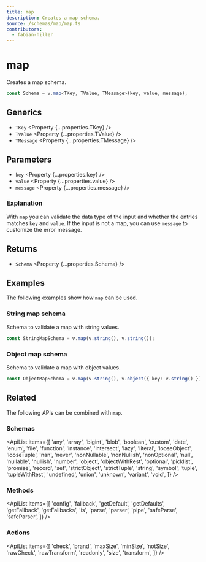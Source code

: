 ```yaml
---
title: map
description: Creates a map schema.
source: /schemas/map/map.ts
contributors:
  - fabian-hiller
---
```



# map

Creates a map schema.

```ts
const Schema = v.map<TKey, TValue, TMessage>(key, value, message);
```

## Generics

- `TKey` <Property {...properties.TKey} />
- `TValue` <Property {...properties.TValue} />
- `TMessage` <Property {...properties.TMessage} />

## Parameters

- `key` <Property {...properties.key} />
- `value` <Property {...properties.value} />
- `message` <Property {...properties.message} />

### Explanation

With `map` you can validate the data type of the input and whether the entries matches `key` and `value`. If the input is not a map, you can use `message` to customize the error message.

## Returns

- `Schema` <Property {...properties.Schema} />

## Examples

The following examples show how `map` can be used.

### String map schema

Schema to validate a map with string values.

```ts
const StringMapSchema = v.map(v.string(), v.string());
```

### Object map schema

Schema to validate a map with object values.

```ts
const ObjectMapSchema = v.map(v.string(), v.object({ key: v.string() }));
```

## Related

The following APIs can be combined with `map`.

### Schemas

<ApiList
  items={[
    'any',
    'array',
    'bigint',
    'blob',
    'boolean',
    'custom',
    'date',
    'enum',
    'file',
    'function',
    'instance',
    'intersect',
    'lazy',
    'literal',
    'looseObject',
    'looseTuple',
    'nan',
    'never',
    'nonNullable',
    'nonNullish',
    'nonOptional',
    'null',
    'nullable',
    'nullish',
    'number',
    'object',
    'objectWithRest',
    'optional',
    'picklist',
    'promise',
    'record',
    'set',
    'strictObject',
    'strictTuple',
    'string',
    'symbol',
    'tuple',
    'tupleWithRest',
    'undefined',
    'union',
    'unknown',
    'variant',
    'void',
  ]}
/>

### Methods

<ApiList
  items={[
    'config',
    'fallback',
    'getDefault',
    'getDefaults',
    'getFallback',
    'getFallbacks',
    'is',
    'parse',
    'parser',
    'pipe',
    'safeParse',
    'safeParser',
  ]}
/>

### Actions

<ApiList
  items={[
    'check',
    'brand',
    'maxSize',
    'minSize',
    'notSize',
    'rawCheck',
    'rawTransform',
    'readonly',
    'size',
    'transform',
  ]}
/>
